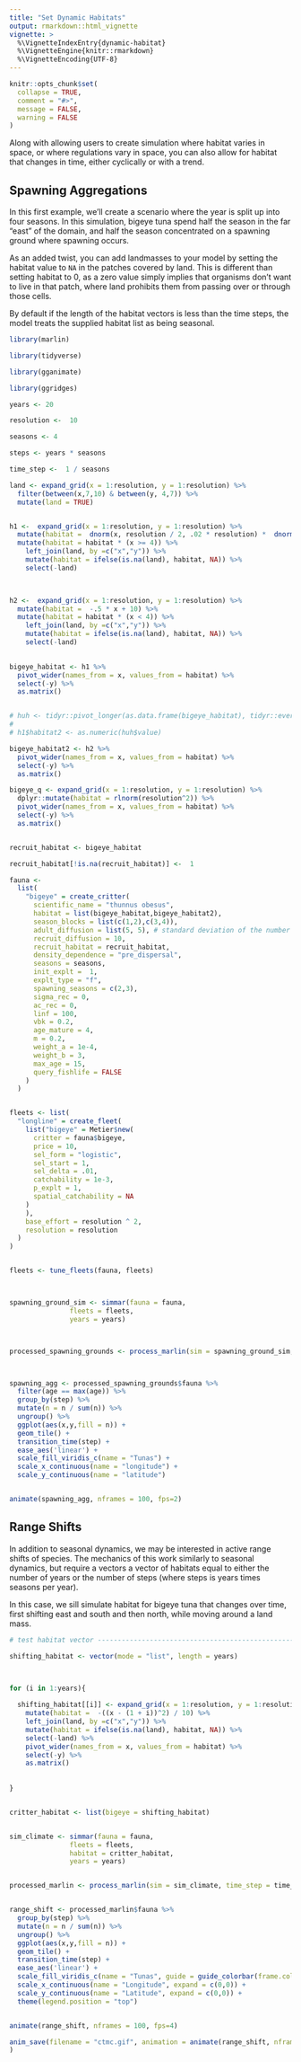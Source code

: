```yaml
---
title: "Set Dynamic Habitats"
output: rmarkdown::html_vignette
vignette: >
  %\VignetteIndexEntry{dynamic-habitat}
  %\VignetteEngine{knitr::rmarkdown}
  %\VignetteEncoding{UTF-8}
---
```


```r
knitr::opts_chunk$set(
  collapse = TRUE,
  comment = "#>",
  message = FALSE,
  warning = FALSE
)
```

Along with allowing users to create simulation where habitat varies in space, or where regulations vary in space, you can also allow for habitat that changes in time, either cyclically or with a trend. 

## Spawning Aggregations

In this first example, we'll create a scenario where the year is split up into four seasons. In this simulation, bigeye tuna spend half the season in the far "east" of the domain, and half the season concentrated on a spawning ground where spawning occurs. 

As an added twist, you can add landmasses to your model by setting the habitat value to `NA` in the patches covered by land. This is different than setting habitat to 0, as a zero value simply implies that organisms don't want to live in that patch, where land prohibits them from passing over or through those cells. 

By default if the length of the habitat vectors is less than the time steps, the model treats the supplied habitat list as being seasonal. 

```r
library(marlin)

library(tidyverse)

library(gganimate)

library(ggridges)

years <- 20

resolution <-  10

seasons <- 4

steps <- years * seasons

time_step <-  1 / seasons

land <- expand_grid(x = 1:resolution, y = 1:resolution) %>% 
  filter(between(x,7,10) & between(y, 4,7)) %>% 
  mutate(land = TRUE)


h1 <-  expand_grid(x = 1:resolution, y = 1:resolution) %>%
  mutate(habitat =  dnorm(x, resolution / 2, .02 * resolution) *  dnorm(y, resolution / 2, .02 * resolution)) %>% 
  mutate(habitat = habitat * (x >= 4)) %>% 
    left_join(land, by =c("x","y")) %>% 
    mutate(habitat = ifelse(is.na(land), habitat, NA)) %>% 
    select(-land) 

  

h2 <-  expand_grid(x = 1:resolution, y = 1:resolution) %>%
  mutate(habitat =  -.5 * x + 10) %>% 
  mutate(habitat = habitat * (x < 4)) %>% 
    left_join(land, by =c("x","y")) %>% 
    mutate(habitat = ifelse(is.na(land), habitat, NA)) %>% 
    select(-land) 
  

bigeye_habitat <- h1 %>% 
  pivot_wider(names_from = x, values_from = habitat) %>% 
  select(-y) %>% 
  as.matrix()


# huh <- tidyr::pivot_longer(as.data.frame(bigeye_habitat), tidyr::everything())
# 
# h1$habitat2 <- as.numeric(huh$value)

bigeye_habitat2 <- h2 %>% 
  pivot_wider(names_from = x, values_from = habitat) %>% 
  select(-y) %>% 
  as.matrix()

bigeye_q <- expand_grid(x = 1:resolution, y = 1:resolution) %>%
  dplyr::mutate(habitat = rlnorm(resolution^2)) %>% 
  pivot_wider(names_from = x, values_from = habitat) %>% 
  select(-y) %>% 
  as.matrix()


recruit_habitat <- bigeye_habitat

recruit_habitat[!is.na(recruit_habitat)] <-  1

fauna <- 
  list(
    "bigeye" = create_critter(
      scientific_name = "thunnus obesus",
      habitat = list(bigeye_habitat,bigeye_habitat2),
      season_blocks = list(c(1,2),c(3,4)),
      adult_diffusion = list(5, 5), # standard deviation of the number of patches moved by adults
      recruit_diffusion = 10,
      recruit_habitat = recruit_habitat,
      density_dependence = "pre_dispersal", 
      seasons = seasons,
      init_explt =  1,
      explt_type = "f",
      spawning_seasons = c(2,3),
      sigma_rec = 0,
      ac_rec = 0,
      linf = 100,
      vbk = 0.2,
      age_mature = 4,
      m = 0.2,
      weight_a = 1e-4,
      weight_b = 3,
      max_age = 15,
      query_fishlife = FALSE
    )
  )


fleets <- list(
  "longline" = create_fleet(
    list("bigeye" = Metier$new(
      critter = fauna$bigeye,
      price = 10,
      sel_form = "logistic",
      sel_start = 1,
      sel_delta = .01,
      catchability = 1e-3,
      p_explt = 1,
      spatial_catchability = NA
    )
    ),
    base_effort = resolution ^ 2,
    resolution = resolution
  )
)


fleets <- tune_fleets(fauna, fleets) 



spawning_ground_sim <- simmar(fauna = fauna,
               fleets = fleets,
               years = years)



processed_spawning_grounds <- process_marlin(sim = spawning_ground_sim, time_step = time_step)



spawning_agg <- processed_spawning_grounds$fauna %>% 
  filter(age == max(age)) %>% 
  group_by(step) %>% 
  mutate(n = n / sum(n)) %>% 
  ungroup() %>% 
  ggplot(aes(x,y,fill = n)) + 
  geom_tile() + 
  transition_time(step) +
  ease_aes('linear') +
  scale_fill_viridis_c(name = "Tunas") + 
  scale_x_continuous(name = "longitude") + 
  scale_y_continuous(name = "latitude")


animate(spawning_agg, nframes = 100, fps=2)


```


## Range Shifts

In addition to seasonal dynamics, we may be interested in active range shifts of species. The mechanics of this work similarly to seasonal dynamics, but require a vectors a vector of habitats equal to either the number of years or the number of steps (where steps is years times seasons per year). 

In this case, we sill simulate habitat for bigeye tuna that changes over time, first shifting east and south and then north, while moving around a land mass. 

```r

# test habitat vector -----------------------------------------------------

shifting_habitat <- vector(mode = "list", length = years)



for (i in 1:years){
  
  shifting_habitat[[i]] <- expand_grid(x = 1:resolution, y = 1:resolution) %>%
    mutate(habitat =  -((x - (1 + i))^2) / 10) %>% 
    left_join(land, by =c("x","y")) %>% 
    mutate(habitat = ifelse(is.na(land), habitat, NA)) %>% 
    select(-land) %>% 
    pivot_wider(names_from = x, values_from = habitat) %>% 
    select(-y) %>% 
    as.matrix()
  
  
}


critter_habitat <- list(bigeye = shifting_habitat)


sim_climate <- simmar(fauna = fauna,
               fleets = fleets,
               habitat = critter_habitat,
               years = years)


processed_marlin <- process_marlin(sim = sim_climate, time_step = time_step, keep_age = FALSE)


range_shift <- processed_marlin$fauna %>% 
  group_by(step) %>% 
  mutate(n = n / sum(n)) %>% 
  ungroup() %>% 
  ggplot(aes(x,y,fill = n)) + 
  geom_tile() + 
  transition_time(step) +
  ease_aes('linear') +
  scale_fill_viridis_c(name = "Tunas", guide = guide_colorbar(frame.colour = "black", barwidth = unit(10, "lines"))) + 
  scale_x_continuous(name = "Longitude", expand = c(0,0)) + 
  scale_y_continuous(name = "Latitude", expand = c(0,0)) + 
  theme(legend.position = "top")


animate(range_shift, nframes = 100, fps=4)

anim_save(filename = "ctmc.gif", animation = animate(range_shift, nframes = 100, fps=4)
)
```
